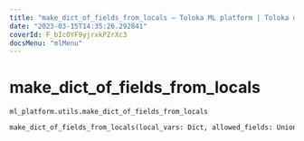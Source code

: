 ```yaml
---
title: "make_dict_of_fields_from_locals — Toloka ML platform | Toloka documentation"
date: "2023-03-15T14:35:26.292841"
coverId: F_bIcOYF9yjrxkPZrXc3
docsMenu: "mlMenu"
---
```


# make_dict_of_fields_from_locals

`ml_platform.utils.make_dict_of_fields_from_locals`

```python
make_dict_of_fields_from_locals(local_vars: Dict, allowed_fields: Union[Set[str], List[str]])
```